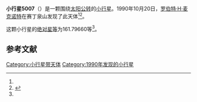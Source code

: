 {{Infobox planet
| bgcolour = #FFFFC0
| name = 5007 Keay
| symbol = 
| image = 
| caption = 
| discovery = yes
| discovery_ref = 
| discoverer = [[罗伯特·H·麦克诺特|罗伯特·H·麦克诺特]]
| discovery_site = [[赛丁泉山|赛丁泉山]] 
| discovered = 1990年10月20日
| designations = yes
| mp_name = 
| named_after = 
| alt_names = 1990 UH2/ 1981 TT2 / 1989 KH
| mp_category = [[主带小行星|主带小行星]]
| orbit_ref = <ref name="a">[http://ssd.jpl.nasa.gov/sbdb.cgi?sstr=5007 5007 Keay] {{Wayback|url=http://ssd.jpl.nasa.gov/sbdb.cgi?sstr=5007 |date=20210717083248 }}，小行星數據庫瀏覽器（JPL Small-Body Database Browser）－[[美国国家航空航天局|美国国家航空航天局]]喷气推进实验室</ref>
| epoch = 2456400.5 (2013年4月18日更新)
| aphelion = {{convert|3.1815247|AU|km|3|abbr=on|lk=out}}
| perihelion = {{convert|2.1810885|AU|km|3|abbr=on}}
| semimajor = {{convert|2.6813066|AU|km|3|abbr=on}}
| eccentricity = 0.1865576
| period = 1603.681625 [[日|日]]<br />4.39[[儒略年|儒略年]]
| avg_speed = 
| inclination = 13.33150
| asc_node = 169.15616
| mean_anomaly = 
| arg_peri = 161.79660
| satellites = 
| physical_characteristics = yes
| dimensions = 
| mass = 
| density = 
| surface_grav = 
| escape_velocity = 
| sidereal_day = 
| axial_tilt = 
| pole_ecliptic_lat = 
| pole_ecliptic_lon = 
| albedo = 
| temperatures= 
| temp_name1 = 
| mean_temp_1 = 
| max_temp_1 = 
| temp_name2 = 
| max_temp_2 = 
| spectral_type = 
| abs_magnitude = 161.79660
}}

'''小行星5007'''（{{lang-en|5007 Keay}}）是一颗围绕[[太阳|太阳]][[公转|公转]]的[[小行星|小行星]]。1990年10月20日，[[罗伯特·H·麦克诺特|罗伯特·H·麦克诺特]]在赛丁泉山发现了此天体<ref name="a" /><ref>{{cite news|title=小行星列表|url=http://cfa-www.harvard.edu/iau/lists/NumberedMPs.txt|accessdate=2013-07-08|newspaper=哈佛大学|archive-date=2008-05-17|archive-url=https://web.archive.org/web/20080517010638/http://cfa-www.harvard.edu/iau/lists/NumberedMPs.txt|dead-url=no}}</ref>。

这颗小行星的[[绝对星等|绝对星等]]为161.79660等<ref name="a" />。

==参考文献==
{{reflist}}
{{Minor Planet Number|[[小行星5006|小行星5006]]|[[小行星5008|小行星5008]]}}

{{小天体}}

[[Category:小行星带天体|Category:小行星带天体]]
[[Category:1990年发现的小行星|Category:1990年发现的小行星]]

{{asteroid-stub}}